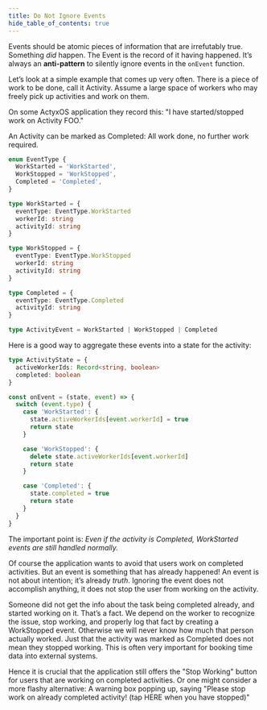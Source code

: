 ```yaml
---
title: Do Not Ignore Events
hide_table_of_contents: true
---
```


Events should be atomic pieces of information that are irrefutably true. Something _did_
happen. The Event is the record of it having happened. It’s always an **anti-pattern** to silently
ignore events in the `onEvent` function.

Let’s look at a simple example that comes up very often. There is a piece of work to be done, call
it Activity. Assume a large space of workers who may freely pick up activities and work on them.

On some ActyxOS application they record this: "I have started/stopped work on Activity FOO."

An Activity can be marked as Completed: All work done, no further work required.

```ts
enum EventType {
  WorkStarted = 'WorkStarted',
  WorkStopped = 'WorkStopped',
  Completed = 'Completed',
}

type WorkStarted = {
  eventType: EventType.WorkStarted
  workerId: string
  activityId: string
}

type WorkStopped = {
  eventType: EventType.WorkStopped
  workerId: string
  activityId: string
}

type Completed = {
  eventType: EventType.Completed
  activityId: string
}

type ActivityEvent = WorkStarted | WorkStopped | Completed
```

Here is a good way to aggregate these events into a state for the activity:

```ts
type ActivityState = {
  activeWorkerIds: Record<string, boolean>
  completed: boolean
}

const onEvent = (state, event) => {
  switch (event.type) {
    case 'WorkStarted': {
      state.activeWorkerIds[event.workerId] = true
      return state
    }

    case 'WorkStopped': {
      delete state.activeWorkerIds[event.workerId]
      return state
    }

    case 'Completed': {
      state.completed = true
      return state
    }
  }
}
```

The important point is: _Even if the activity is Completed, WorkStarted events are still handled normally._

Of course the application wants to avoid that users work on completed activities. But an event is
something that has already happened! An event is not about intention; it’s already _truth_. Ignoring
the event does not accomplish anything, it does not stop the user from working on the activity.

Someone did not get the info about the task being completed already, and started working on
it. That’s a fact. We depend on the worker to recognize the issue, stop working, and properly log
that fact by creating a WorkStopped event. Otherwise we will never know how much that person actually
worked. Just that the activity was marked as Completed does not mean they stopped working. This is often
very important for booking time data into external systems.

Hence it is crucial that the application still offers the "Stop Working" button for users
that are working on completed activities. Or one might consider a more flashy alternative: A
warning box popping up, saying "Please stop work on already completed activity! (tap HERE when you have
stopped)"
